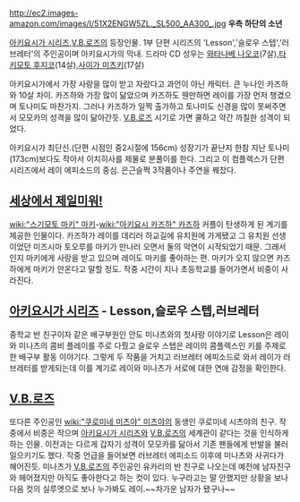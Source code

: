 http://ec2.images-amazon.com/images/I/51X2ENGW5ZL._SL500_AA300_.jpg
'''우측 하단의 소년'''

[[아키요시가 시리즈]],[[V.B.로즈]]의 등장인물. 1부 단편 시리즈의 'Lesson','슬로우 스텝','러브레터'의 주인공이며 아키요시가의 막내. 드라마 CD 성우는 [[와타나베 나오코]](7살),[[타키모토 후지코]](14살),[[사이가 미츠키]](17살)

아키요시가에서 가장 사랑을 많이 받고 자랐다고 과언이 아닌 캐릭터. 큰 누나인 카즈하와 10살 차이. 카즈하와 가장 많이 닮았으며 카즈하도 웬만하면 레이를 가장 먼저 챙겼으며 토나미도 마찬가지. 그러나 카즈하가 일찍 출가하고 토나미도 신경을 많이 못써주면서 모모카의 성격을 많이 닮아간듯. [[V.B.로즈]] 시기로 가면 쿨하고 약간 까칠한 성격이 되었다.

아키요시가 최단신.(단편 시점인 중2시절에 156cm) 성장기가 끝난지 한참 지난 토나미(173cm)보다도 작아서 이치히사를 제물로 분풀이를 한다. 그리고 이 컴플렉스가 단편 시리즈에서 레이 에피소드의 중심. 은근슬쩍 3작품이나 주연을 꿰찼다.

== [[세상에서 제일미워!]] ==
[[wiki:"스기모토 마키" 마키]]-[[wiki:"아키요시 카즈하" 카즈하]] 커플이 탄생하게 된 계기를 제공한 인물이다. 카즈하가 레이를 데리러 하교길에 유치원에 가게됐고 그 유치원 선생이었던 미즈시마 토오루를 마키가 만나러 오면서 둘의 악연이 시작되었기 때문. 그래서인지 마키에게 사랑을 받고 있으며 레이도 마키를 좋아하는 편. 마키가 오지 않으면 카즈하에게 마키가 안온다고 말할 정도. 작중 시간이 지나 초등학교를 들어가면서 비중이 사라진다.

== [[아키요시가 시리즈]] - Lesson,슬로우 스텝,러브레터 ==
중학교 반 친구이자 같은 배구부원인 안도 미나츠와의 첫사랑 이야기로 Lesson은 레이와 미나츠의 콤비 플레이를 주로 다뤘고 슬로우 스텝은 레이의 콤플렉스인 키를 주제로 한 배구부 활동 이야기다. 그렇게 두 작품을 거치고 러브레터 에피소드로 와서 레이가 러브레터를 받게되는데 이를 계기로 레이와 미나츠가 서로에 대한 연애 감정을 확인한다.

== [[V.B.로즈]] ==
또다른 주인공인 [[wiki:"쿠로미네 미츠야" 미츠야]]의 동생인 쿠로미네 시츠야의 친구. 작중에서 비중은 작으며 [[아키요시가 시리즈]]와 [[V.B.로즈]]의 세계관이 같다는 것을 인식하게 하는 인물. 이전과는 다르게 갑자기 성격이 모모카를 닮아서 기존 팬들에게 반발을 불러일으키기도 했다. 작중 언급을 들어보면 러브레터 에피소드 이후에 미나츠와 사귀다가 헤어진듯. 미나츠가 [[V.B.로즈]]의 주인공인 유카리의 반 친구로 나오는데 예전에 남자친구와 헤어졌지만 아직도 좋아한다고 하는 컷이 있다. 누구라고는 말 안했지만 상황을 보나 다음 컷의 실루엣으로 보나 누가봐도 레이.~~차가운 남자가 됐구나~~
